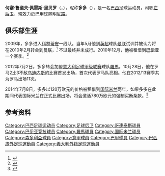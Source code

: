 {{noteTA
|G1=意甲
|G2=Football
|G3=南美球會
|1=zh-hans:多多;zh-hk:杜度;zh-tw:多多;
}}
{{Infobox football biography
|          name       = 多多<br>Dodô
|               image = [[File:José_Rodolfo_Pires_Ribeiro_(2010).JPG|240px]]
|            fullname = José Rodolfo Pires Ribeiro
|         birth_date  = {{birth date and age|1992|2|6|df=y}}
| birth_place         = [[巴西|巴西]][[坎皮纳斯|坎皮纳斯]]
| currentclub = [[米内罗竞技俱乐部|明尼路]]
| clubnumber = 6
|              height = {{height|m=1.77}}
|            position = [[后卫_(足球)#边后卫|左后卫]]
|         youthyears1 = 2007–2010
|         youthclubs1 = [[哥連泰斯保利斯塔體育會|科林蒂安]]
|              years1 = 2009–2012
|              clubs1 = [[哥連泰斯保利斯塔體育會|科林蒂安]]
|               caps1 = 4
|              goals1 = 0
|              years2 = 2011
|              clubs2 = → [[巴伊亚竞技俱乐部|巴伊亚]] (租借)
|               caps2 = 14
|              goals2 = 1
| years3 = 2012–2014
| clubs3 = [[羅馬體育俱樂部|羅馬]]
| caps3 = 30
| goals3 = 0
| years4 = 2014–2018
| clubs4 = [[国际米兰足球俱乐部|国际米兰]]
| caps4 = 20
| goals4 = 0
| years5 = 2016–2018
| clubs5 =  → [[桑普多利亚足球俱乐部|桑普多利亚]] (租借)
| caps5 = 24
| goals5 = 0
| years6 = 2018–2020
| clubs6 = [[桑普多利亚足球俱乐部|桑普多利亚]] 
| caps6 = 0
| goals6 = 0
| years7 = 2018
| clubs7 =  → [[桑托斯足球俱樂部|山度士]] (租借)
| caps7 = 36
| goals7 = 1
| years8 = 2019
| clubs8 = → [[高士路體育會|高士路]] (租借)
| caps8 = 18
| goals8 = 0
| years9 = 2021–
| clubs9 = [[米内罗竞技俱乐部|明尼路]] 
| caps9 = 16
| goals9 = 0
|      nationalyears1 = 2008–2009
|       nationalteam1 = 巴西U-17
|       nationalcaps1 = 7
|      nationalgoals1 = 1
|      nationalyears2 = 2009–2012
|       nationalteam2 = 巴西U-20
|       nationalcaps2 = 3
|      nationalgoals2 = 0
|            pcupdate = 2021年8月8日
|            ntupdate = 2013年11月15日
}}

'''何塞·鲁道夫·佩雷斯·里贝罗'''（{{lang|pt|'''José Rodolfo Pires Ribeiro'''}}，{{bd|1992年|2月6日|catIdx=Dodo}}），昵称'''多多'''（{{lang|pt|'''Dodô'''}}），是一名[[巴西|巴西]]足球运动员，司职[[后卫_(足球)#边后卫|左后卫]]，現效力於[[巴甲|巴甲]]球隊[[米内罗竞技俱乐部|明尼路]]。

==俱乐部生涯==
2009年，多多进入[[哥連泰斯保利斯塔體育會|科林蒂安]]一线队。当年5月他到[[英超|英超]]球队[[曼彻斯特联足球俱乐部|曼联]]试训并被认为将在2010年2月转会到曼联，<ref>{{cite web |url=http://www.telegraph.co.uk/sport/football/teams/manchester-united/5316754/Manchester-United-close-in-on-Dodo-signing.html |title=Manchester United close in on Dodo signing |publisher=''[[The_Daily_Telegraph|The Daily Telegraph]]'' |date=13 May 2009 |accessdate=2013-11-23 |archive-date=2014-01-02 |archive-url=https://web.archive.org/web/20140102121755/http://www.telegraph.co.uk/sport/football/teams/manchester-united/5316754/Manchester-United-close-in-on-Dodo-signing.html |dead-url=no }}</ref> 不过最终并未成行。2010年12月，他被租借到[[巴伊亚竞技俱乐部|巴伊亚]]一个赛季。<ref>{{cite web |url=http://www.atarde.com.br/esporte/noticia.jsf?id=5663701 |title=Bahia contrata mais dois jogadores do Corinthians |publisher=Atarde.com.br |date=17 December 2010 |language=pt |accessdate=2013-11-23 |archive-date=2011-09-28 |archive-url=https://web.archive.org/web/20110928073721/http://www.atarde.com.br/esporte/noticia.jsf?id=5663701 |dead-url=no }}</ref>

2012年7月2日，多多转会加盟[[意大利足球甲级联赛|意大利足球甲级联赛]]球队[[羅馬體育俱樂部|羅馬]]。10月28日，他在罗马2比3不敌[[乌迪内斯足球俱乐部|乌迪内斯]]的比赛首发出场，首次代表罗马队亮相。他在2012/13赛季共为罗马出场11次。

2014年7月8日，多多以120万欧元的价格被租借到[[国际米兰足球俱乐部|国际米兰]]两年，如果多多在此期间代表国际米兰在正式比赛出场，将会激活780万欧元的强制买断条款。<ref>{{cite web |url=http://www.asroma.it/pdf/corporate/operazioni_di_mercato/2014_7_8_Dodo.pdf |title=Corporate announcement of Dodo's transfer |publisher=''www.asroma.it'' |date=8 July 2014 |accessdate=2014-09-11 |archive-date=2014-07-14 |archive-url=https://web.archive.org/web/20140714222420/http://www.asroma.it/pdf/corporate/operazioni_di_mercato/2014_7_8_Dodo.pdf |dead-url=no }}</ref>

==参考资料==
{{reflist}}

{{DEFAULTSORT:Dodo}}
[[Category:巴西足球运动员|Category:巴西足球运动员]]
[[Category:足球后卫|Category:足球后卫]]
[[Category:哥連泰斯球員|Category:哥連泰斯球員]]
[[Category:巴伊亚竞技球员|Category:巴伊亚竞技球员]]
[[Category:羅馬球員|Category:羅馬球員]]
[[Category:国际米兰球员|Category:国际米兰球员]]
[[Category:森多利亞球員|Category:森多利亞球員]]
[[Category:意甲球員|Category:意甲球員]]
[[Category:巴甲球員|Category:巴甲球員]]
[[Category:巴西旅外足球運動員|Category:巴西旅外足球運動員]]
[[Category:義大利外籍足球運動員|Category:義大利外籍足球運動員]]